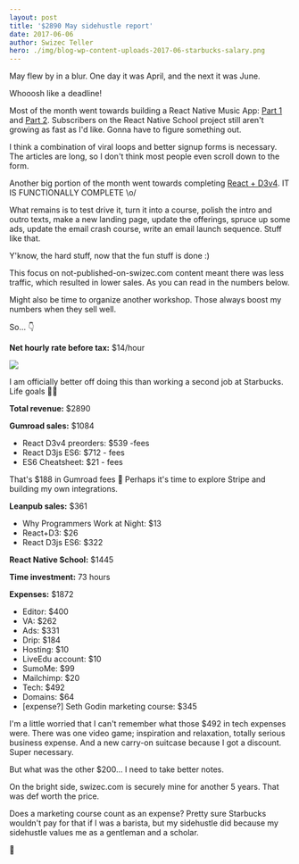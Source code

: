```yaml
---
layout: post
title: '$2890 May sidehustle report'
date: 2017-06-06
author: Swizec Teller
hero: ./img/blog-wp-content-uploads-2017-06-starbucks-salary.png
---
```

May flew by in a blur. One day it was April, and the next it was June.



Whooosh like a deadline!



Most of the month went towards building a React Native Music App: [Part 1](https://school.shoutem.com/lectures/build-react-native-music-app-tutorial-part1/) and [Part 2](https://school.shoutem.com/lectures/react-native-soundcloud-streaming-app-tutorial-part-2/). Subscribers on the React Native School project still aren't growing as fast as I'd like. Gonna have to figure something out.



I think a combination of viral loops and better signup forms is necessary. The articles are long, so I don't think most people even scroll down to the form.



Another big portion of the month went towards completing [React + D3v4](https://gum.co/mTWg). IT IS FUNCTIONALLY COMPLETE \\o/



What remains is to test drive it, turn it into a course, polish the intro and outro texts, make a new landing page, update the offerings, spruce up some ads, update the email crash course, write an email launch sequence. Stuff like that.



Y'know, the hard stuff, now that the fun stuff is done :)



This focus on not-published-on-swizec.com content meant there was less traffic, which resulted in lower sales. As you can read in the numbers below.



Might also be time to organize another workshop. Those always boost my numbers when they sell well.



So… 👇



**Net hourly rate before tax:** $14/hour



![](./img/blog-wp-content-uploads-2017-06-starbucks-salary.png)



I am officially better off doing this than working a second job at Starbucks. Life goals 💪🏼



**Total revenue:** $2890



**Gumroad sales:** $1084



- React D3v4 preorders: $539 -fees
- React D3js ES6: $712 - fees
- ES6 Cheatsheet: $21 - fees



That's $188 in Gumroad fees 🤔 Perhaps it's time to explore Stripe and building my own integrations.



**Leanpub sales:** $361



- Why Programmers Work at Night: $13
- React+D3: $26
- React D3js ES6: $322



**React Native School:** $1445



**Time investment:** 73 hours



**Expenses:** $1872



- Editor: $400
- VA: $262
- Ads: $331
- Drip: $184
- Hosting: $10
- LiveEdu account: $10
- SumoMe: $99
- Mailchimp: $20
- Tech: $492
- Domains: $64
- \[expense?] Seth Godin marketing course: $345



I'm a little worried that I can't remember what those $492 in tech expenses were. There was one video game; inspiration and relaxation, totally serious business expense. And a new carry-on suitcase because I got a discount. Super necessary.



But what was the other $200… I need to take better notes.



On the bright side, swizec.com is securely mine for another 5 years. That was def worth the price.



Does a marketing course count as an expense? Pretty sure Starbucks wouldn't pay for that if I was a barista, but my sidehustle did because my sidehustle values me as a gentleman and a scholar.



🤔